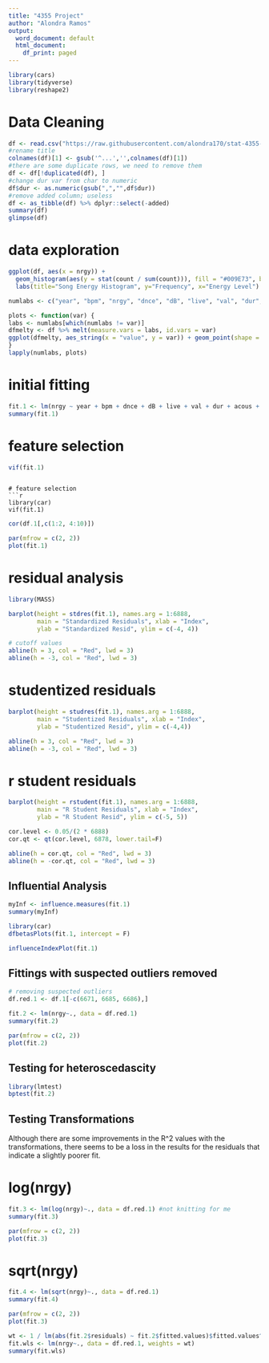 ---
title: "4355 Project"
author: "Alondra Ramos"
output:
  word_document: default
  html_document:
    df_print: paged
---
```{r, packages}
library(cars)
library(tidyverse)
library(reshape2)
```

# Data Cleaning
```{r, data cleaning}
df <- read.csv("https://raw.githubusercontent.com/alondra170/stat-4355-project/main/Top500.csv")
#rename title
colnames(df)[1] <- gsub('^...','',colnames(df)[1])
#there are some duplicate rows, we need to remove them
df <- df[!duplicated(df), ]
#change dur var from char to numeric
df$dur <- as.numeric(gsub(",","",df$dur))
#remove added column; useless
df <- as_tibble(df) %>% dplyr::select(-added)
summary(df)
glimpse(df)
```

# data exploration
```{r, data exploration}
ggplot(df, aes(x = nrgy)) +
  geom_histogram(aes(y = stat(count / sum(count))), fill = "#009E73", bins = 100) +
  labs(title="Song Energy Histogram", y="Frequency", x="Energy Level") + geom_density()
```

```{r}
numlabs <- c("year", "bpm", "nrgy", "dnce", "dB", "live", "val", "dur", "acous", "spch", "pop")

plots <- function(var) {
labs <- numlabs[which(numlabs != var)]
dfmelty <- df %>% melt(measure.vars = labs, id.vars = var)
ggplot(dfmelty, aes_string(x = "value", y = var)) + geom_point(shape = ".") + facet_wrap(~variable, scales="free_x") + geom_smooth(method = lm)
}
lapply(numlabs, plots)
```

# initial fitting
```{r}
fit.1 <- lm(nrgy ~ year + bpm + dnce + dB + live + val + dur + acous + spch + pop, data = df)
summary(fit.1)
```

# feature selection
```{r}
vif(fit.1)
```
```

# feature selection
```{r}
library(car)
vif(fit.1)
```

```{r}
cor(df.1[,c(1:2, 4:10)])
```
```{r}
par(mfrow = c(2, 2))
plot(fit.1)
```
# residual analysis
```{r}
library(MASS)

barplot(height = stdres(fit.1), names.arg = 1:6888,
        main = "Standardized Residuals", xlab = "Index",
        ylab = "Standardized Resid", ylim = c(-4, 4))

# cutoff values
abline(h = 3, col = "Red", lwd = 3)
abline(h = -3, col = "Red", lwd = 3)
```
# studentized residuals
```{r}
barplot(height = studres(fit.1), names.arg = 1:6888,
        main = "Studentized Residuals", xlab = "Index",
        ylab = "Studentized Resid", ylim = c(-4,4))

abline(h = 3, col = "Red", lwd = 3)
abline(h = -3, col = "Red", lwd = 3)
```
# r student residuals
```{r}
barplot(height = rstudent(fit.1), names.arg = 1:6888,
        main = "R Student Residuals", xlab = "Index",
        ylab = "R Student Resid", ylim = c(-5, 5))

cor.level <- 0.05/(2 * 6888)
cor.qt <- qt(cor.level, 6878, lower.tail=F)

abline(h = cor.qt, col = "Red", lwd = 3)
abline(h = -cor.qt, col = "Red", lwd = 3)
```
## Influential Analysis
```{r}
myInf <- influence.measures(fit.1)
summary(myInf)
```
```{r}
library(car)
dfbetasPlots(fit.1, intercept = F)
```
```{r}
influenceIndexPlot(fit.1)
```
## Fittings with suspected outliers removed

```{r}
# removing suspected outliers
df.red.1 <- df.1[-c(6671, 6685, 6686),]

fit.2 <- lm(nrgy~., data = df.red.1)
summary(fit.2)
```
```{r}
par(mfrow = c(2, 2))
plot(fit.2)
```
##  Testing for heteroscedascity
```{r}
library(lmtest)
bptest(fit.2)

```


## Testing Transformations

Although there are some improvements in the R^2 values with the transformations, there seems to be a loss in the results for the residuals that indicate a slightly poorer fit.

# log(nrgy)

```{r}
fit.3 <- lm(log(nrgy)~., data = df.red.1) #not knitting for me
summary(fit.3)
```

```{r}
par(mfrow = c(2, 2))
plot(fit.3)
```
# sqrt(nrgy)
```{r}
fit.4 <- lm(sqrt(nrgy)~., data = df.red.1)
summary(fit.4)
```
```{r}
par(mfrow = c(2, 2))
plot(fit.3)
```
```{r}
wt <- 1 / lm(abs(fit.2$residuals) ~ fit.2$fitted.values)$fitted.values^2
fit.wls <- lm(nrgy~., data = df.red.1, weights = wt)
summary(fit.wls)
```


